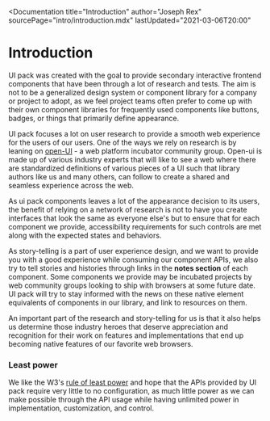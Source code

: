 
<Documentation
  title="Introduction"
  author="Joseph Rex"
  sourcePage="intro/introduction.mdx"
  lastUpdated="2021-03-06T20:00"
>


# Introduction
UI pack was created with the goal to provide secondary interactive frontend components that have been through
a lot of research and tests. The aim is not to be a generalized design system or component library for a
company or project to adopt, as we feel project teams often prefer to come up with their own component libraries
for frequently used components like buttons, badges, or things that primarily define appearance.

UI pack focuses a lot on user research to provide a smooth web experience for the users of our users. One of the
ways we rely on research is by leaning on [open-UI][1] - a web platform incubator community group. Open-ui is
made up of various industry experts that will like to see a web where there are standardized definitions of
various pieces of a UI such that library authors like us and many others, can follow to create a shared and
seamless experience across the web.

As ui pack components leaves a lot of the appearance decision to its users, the benefit of relying on a network of
research is not to have you create interfaces that look the same as everyone else's but to ensure that for each
component we provide, accessibility requirements for such controls are met along with the expected states and
behaviors.

As story-telling is a part of user experience design, and we want to provide you with a good experience while
consuming our component APIs, we also try to tell stories and histories through links in the **notes section**
of each component. Some components we provide may be incubated projects by web community groups looking to
ship with browsers at some future date. UI pack will try to stay informed with the news on these native element
equivalents of components in our library, and link to resources on them.

An important part of the research and story-telling for us is that it also helps us determine those industry
heroes that deserve appreciation and recognition for their work on features and implementations that end up
becoming native features of our favorite web browsers.

### Least power
We like the W3's [rule of least power][2] and hope that the APIs provided by UI pack require very little to
no configuration, as much little power as we can make possible through the API usage while having unlimited
power in implementation, customization, and control.

<!-- https://lea.verou.me/2020/09/the-failed-promise-of-web-components/ -->
<!--  -->

</Documentation>

[1]: https://open-ui.org/
[2]: https://www.w3.org/2001/tag/doc/leastPower.html
